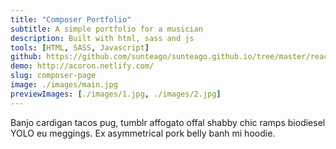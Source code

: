 ```yaml
---
title: "Composer Portfolio"
subtitle: A simple portfolio for a musician
description: Built with html, sass and js
tools: [HTML, SASS, Javascript]
github: https://github.com/sunteago/sunteago.github.io/tree/master/react--social-network-acoron
demo: http://acoron.netlify.com/
slug: composer-page
image: ./images/main.jpg
previewImages: [./images/1.jpg, ./images/2.jpg]
---
```


Banjo cardigan tacos pug, tumblr affogato offal shabby chic ramps biodiesel YOLO eu meggings. Ex asymmetrical pork belly banh mi hoodie.
